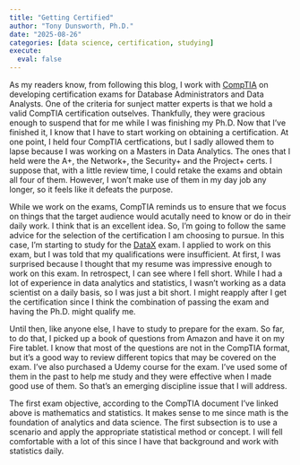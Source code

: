 ```yaml
---
title: "Getting Certified"
author: "Tony Dunsworth, Ph.D."
date: "2025-08-26"
categories: [data science, certification, studying]
execute: 
  eval: false
---
```


As my readers know, from following this blog, I work with [CompTIA](https://www.comptia.org/en-us/) on developing certification exams for Database Administrators and Data Analysts. One of the criteria for sunject matter experts is that we hold a valid CompTIA certification outselves. Thankfully, they were gracious enough to suspend that for me while I was finishing my Ph.D. Now that I've finished it, I know that I have to start working on obtaining a certification. At one point, I held four CompTIA certfications, but I sadly allowed them to lapse because I was working on a Masters in Data Analytics. The ones that I held were the A+, the Network+, the Security+ and the Project+ certs. I suppose that, with a little review time, I could retake the exams and obtain all four of them. However, I won't make use of them in my day job any longer, so it feels like it defeats the purpose. 

While we work on the exams, CompTIA reminds us to ensure that we focus on things that the target audience would acutally need to know or do in their daily work. I think that is an excellent idea. So, I'm going to follow the same advice for the selection of the certification I am choosing to pursue. In this case, I'm starting to study for the [DataX](https://partners.comptia.org/docs/default-source/resources/comptia-datax-dy0-001-exam-objectives-(5-0)) exam. I applied to work on this exam, but I was told that my qualifications were insufficient. At first, I was surprised because I thought that my resume was impressive enough to work on this exam. In retrospect, I can see where I fell short. While I had a lot of experience in data analytics and statistics, I wasn't working as a data scientist on a daily basis, so I was just a bit short. I might reapply after I get the certification since I think the combination of passing the exam and having the Ph.D. might qualify me. 

Until then, like anyone else, I have to study to prepare for the exam. So far, to do that, I picked up a book of questions from Amazon and have it on my Fire tablet. I know that most of the questions are not in the CompTIA format, but it's a good way to review different topics that may be covered on the exam. I've also purchased a Udemy course for the exam. I've used some of them in the past to help me study and they were effective when I made good use of them. So that's an emerging discipline issue that I will address. 

The first exam objective, according to the CompTIA document I've linked above is mathematics and statistics. It makes sense to me since math is the foundation of analytics and data science. The first subsection is to use a scenario and apply the appropriate statistical method or concept. I will fell comfortable with a lot of this since I have that background and work with statistics daily. 